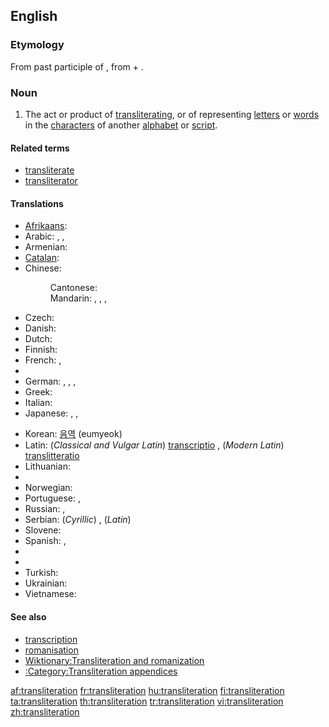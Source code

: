 {{wikipedia|Transliteration}}
==English==

===Etymology===
From {{etyl|la}} {{term|transliteratus|lang=la}} past participle of {{term|transliterare||to transliterate|lang=la}}, from {{term|trans-||across|lang=la}} + {{term|littera||letter|lang=la}}.

===Noun===
{{en-noun}}

# {{linguistics|translation studies}} The act or product of [[transliterating]], or of representing [[letter]]s or [[word]]s in the [[character]]s of another [[alphabet]] or [[script]].

====Related terms====
* [[transliterate]]
* [[transliterator]]

====Translations====
{{trans-top|product of transliterating}}
* [[Afrikaans]]: {{t|af|transliterasie|xs=Afrikaans}}
* Arabic: {{t|ar|نقحرة|f|tr=náqHara}},  {{t|ar|كرشنة|f|tr=kárshana}},  {{qualifier|romanisation}} {{t|ar|رومنة|f|tr=ráwmana}}
* Armenian: {{t-|hy|գրադարձություն|tr=gradarjut’yun}}
* [[Catalan]]: {{t|ca|transliteraci&oacute;|f}}
* Chinese:
*: Cantonese: {{tø|yue|譯音|tr=jik6 jam1|sc=Hani|xs=Cantonese}}
*: Mandarin: {{t|zh|轉寫|sc=Hani}}, {{t|zh|转写|tr=zhuǎnxiě|sc=Hani}}, {{t|zh|音譯|sc=Hani}}, {{t|zh|音译|tr=yīnyì|sc=Hani}}
* Czech: {{t-|cs|transliterace|f}}
* Danish: {{t+|da|translitteration|c}}
* Dutch: {{t|nl|transliteratie|f}}
* Finnish: {{t|fi|translitterointi}}
* French: {{t+|fr|transcription|f}}, {{t+|fr|translittération|f}}
* {{trreq|Georgian}}
* German: {{t+|de|Transkription|f}},  {{t|de|Transliteration|f}},  {{t|de|Umschrift|m}},  {{t|de|Umschreibung|f}}
* Greek: {{t|el|μεταγραφή|f|tr=metagraphé}}
* Italian: {{t+|it|traslitterazione|f}}
* Japanese: {{qualifier|lexical translation}} {{t|ja|字訳|tr=jiyaku}}, {{qualifier|phonetical translation}}{{t|ja|音訳|tr=on'yaku}}, {{t|ja|翻字|tr=honji}}
{{trans-mid}}
* Korean: [[음역]] (eumyeok)
* Latin: (''Classical and Vulgar Latin'') [[transcriptio]] {{f}}, (''Modern Latin'') [[translitteratio]] {{f}}
* Lithuanian: {{t-|lt|transliteracija|f|xs=Lithuanian}}
* {{trreq|Macedonian}}
* Norwegian: {{t|no|transliterasjon}}
* Portuguese: {{t|pt|transcrição|f}}, {{t+|pt|transliteração|f}}
* Russian: {{t|ru|транслитерация|f|tr=transliterácjia}}, {{t|ru|транслитерирование|n|tr=transliterírovanije}}
* Serbian: (''Cyrillic'') {{t|sr|Транслитерациjа|f|sc=Cyrl}},  (''Latin'') {{t-|sr|transliteracija|f}}
* Slovene: {{t|sl|prečrkovanje}}
* Spanish: {{t+|es|transcripción|f}}, {{t+|es|transliteración|f}}
* {{trreq|Tamil}}
* {{trreq|Telugu}}
* Turkish: {{t|tr|başka alfabeyle yazma}}
* Ukrainian: {{t-|uk|транслітерація|f|tr=transliterácija|xs=Ukrainian}}
* Vietnamese: {{t|vi|sự chuyển chữ bản chuyển chữ|xs=Vietnamese}}
{{trans-bottom}}

====See also====
* [[transcription]]
* [[romanisation]]
* [[Wiktionary:Transliteration and romanization]]
* [[:Category:Transliteration appendices]]

[[af:transliteration]]
[[fr:transliteration]]
[[hu:transliteration]]
[[fi:transliteration]]
[[ta:transliteration]]
[[th:transliteration]]
[[tr:transliteration]]
[[vi:transliteration]]
[[zh:transliteration]]